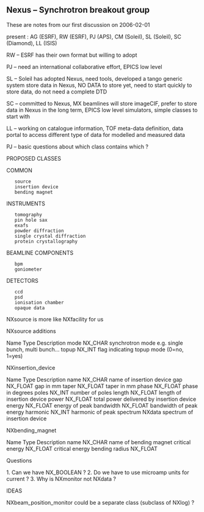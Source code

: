 == Nexus – Synchrotron breakout group ==

These are notes from our first discussion on 2006-02-01


present : AG (ESRF), RW (ESRF), PJ (APS), CM (Soleil), SL (Soleil), SC (Diamond), LL (ISIS)

RW – ESRF has their own format but willing to adopt

PJ – need an international collaborative effort, EPICS low level

SL – Soleil has adopted Nexus, need tools, developed a tango generic system store data in Nexus, NO DATA to store yet, need to start quickly to store data, do not need a complete DTD

SC – committed to Nexus, MX beamlines will store imageCIF, prefer to store data in Nexus in the long term, EPICS low level simulators, simple classes to start with

LL – working on catalogue information, TOF meta-data definition, data portal to access different type of data for modelled and measured data

PJ – basic questions about which class contains which ?

PROPOSED CLASSES

COMMON

	source
	insertion device
	bending magnet

INSTRUMENTS

	tomography 
	pin hole sax
	exafs
	powder diffraction 
	single crystal diffraction
	protein crystallography

BEAMLINE COMPONENTS

	bpm
	goniometer

DETECTORS

	ccd
	psd
	ionisation chamber
	opaque data


NXsource is more like NXfacility for us

NXsource additions

Name	Type	Description	
mode	NX_CHAR	synchrotron mode e.g. single bunch, multi bunch...	
topup	NX_INT	flag indicating topup mode (0=no, 1=yes)	

NXinsertion_device

Name	Type	Description	
name	NX_CHAR	name of insertion device	
gap	NX_FLOAT	gap in mm	
taper	NX_FLOAT	taper in mm	
phase	NX_FLOAT	phase in degrees	
poles	NX_INT	number of poles	
length	NX_FLOAT	length of insertion device	
power	NX_FLOAT	total power delivered by insertion device	
energy	NX_FLOAT	energy of peak	
bandwidth	NX_FLOAT	bandwidth of peak energy	
harmonic	NX_INT	harmonic of peak	
spectrum	NXdata	spectrum of insertion device	
			
			
			

NXbending_magnet

Name	Type	Description	
name	NX_CHAR	name of bending magnet	
critical energy	NX_FLOAT	critical energy	
bending radius	NX_FLOAT		
			
			
			

Questions

1.	Can we have NX_BOOLEAN ?
2.	Do we have to use microamp units for current ?
3.	Why is NXmonitor not NXdata ?

IDEAS

NXbeam_position_monitor could be a separate class (subclass of NXlog) ?